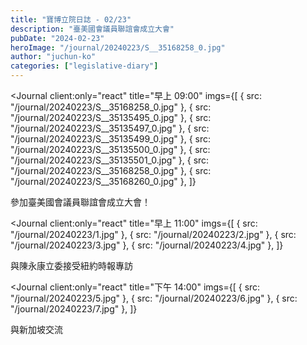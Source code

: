 ```yaml
---
title: "寶博立院日誌 - 02/23"
description: "臺美國會議員聯誼會成立大會"
pubDate: "2024-02-23"
heroImage: "/journal/20240223/S__35168258_0.jpg"
author: "juchun-ko"
categories: ["legislative-diary"]
---
```



<Journal
  client:only="react"
  title="早上 09:00"
  imgs={[
    { src: "/journal/20240223/S__35168258_0.jpg" },
    { src: "/journal/20240223/S__35135495_0.jpg" },
    { src: "/journal/20240223/S__35135497_0.jpg" },
    { src: "/journal/20240223/S__35135499_0.jpg" },
    { src: "/journal/20240223/S__35135500_0.jpg" },
    { src: "/journal/20240223/S__35135501_0.jpg" },
    { src: "/journal/20240223/S__35168258_0.jpg" },
    { src: "/journal/20240223/S__35168260_0.jpg" },
  ]}
>
  參加臺美國會議員聯誼會成立大會！
</Journal>

<Journal
  client:only="react"
  title="早上 11:00"
  imgs={[
    { src: "/journal/20240223/1.jpg" },
    { src: "/journal/20240223/2.jpg" },
    { src: "/journal/20240223/3.jpg" },
    { src: "/journal/20240223/4.jpg" },
  ]}
>
  與陳永康立委接受紐約時報專訪
</Journal>

<Journal
  client:only="react"
  title="下午 14:00"
  imgs={[
    { src: "/journal/20240223/5.jpg" },
    { src: "/journal/20240223/6.jpg" },
    { src: "/journal/20240223/7.jpg" },
  ]}
>
  與新加坡交流
</Journal>
